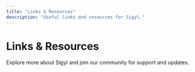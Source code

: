 ```yaml
---
title: "Links & Resources"
description: "Useful links and resources for Sigyl."
---
```


# Links & Resources

<Callout type="info">
  Explore more about Sigyl and join our community for support and updates.
</Callout>

<Card
  title="Marketplace"
  description="Discover available MCP packages."
  href="https://sigyl.dev/marketplace"
  icon="shopping-cart"
/>
<Card
  title="Dashboard"
  description="Manage your API keys and monitor usage."
  href="https://sigyl.dev/dashboard"
  icon="dashboard"
/>
<Card
  title="Documentation"
  description="Read the full Sigyl documentation."
  href="https://docs.sigyl.dev"
  icon="book"
/>
<Card
  title="Discord Support"
  description="Join our Discord for help and community support."
  href="https://discord.gg/sigyl"
  icon="message-circle"
/> 
